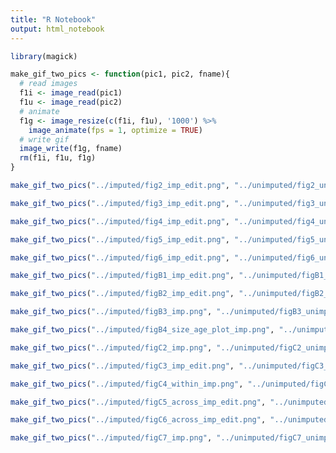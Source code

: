 ```yaml
---
title: "R Notebook"
output: html_notebook
---
```


```r
library(magick)
```

```r
make_gif_two_pics <- function(pic1, pic2, fname){
  # read images
  f1i <- image_read(pic1)
  f1u <- image_read(pic2)
  # animate
  f1g <- image_resize(c(f1i, f1u), '1000') %>%
    image_animate(fps = 1, optimize = TRUE)
  # write gif
  image_write(f1g, fname)
  rm(f1i, f1u, f1g)
}
```


```r
make_gif_two_pics("../imputed/fig2_imp_edit.png", "../unimputed/fig2_unimp_edit.png", fname = "fig2.gif")
```

```r
make_gif_two_pics("../imputed/fig3_imp_edit.png", "../unimputed/fig3_unimp_edit.png", fname = "fig3.gif")
```

```r
make_gif_two_pics("../imputed/fig4_imp_edit.png", "../unimputed/fig4_unimp_edit.png", fname = "fig4.gif")
```

```r
make_gif_two_pics("../imputed/fig5_imp_edit.png", "../unimputed/fig5_unimp_edit.png", fname = "fig5.gif")
```

```r
make_gif_two_pics("../imputed/fig6_imp_edit.png", "../unimputed/fig6_unimp_edit.png", fname = "fig6.gif")
```

```r
make_gif_two_pics("../imputed/figB1_imp_edit.png", "../unimputed/figB1_unimp.png", fname = "figB1.gif")
```

```r
make_gif_two_pics("../imputed/figB2_imp_edit.png", "../unimputed/figB2_unimp_edit.png", fname = "figB2.gif")
```

```r
make_gif_two_pics("../imputed/figB3_imp.png", "../unimputed/figB3_unimp.png", fname = "figB3.gif")
```

```r
make_gif_two_pics("../imputed/figB4_size_age_plot_imp.png", "../unimputed/figB4_size_age_plot.png", fname = "figB4.gif")
```

```r
make_gif_two_pics("../imputed/figC2_imp.png", "../unimputed/figC2_unimp.png", fname = "figC2.gif")
```

```r
make_gif_two_pics("../imputed/figC3_imp_edit.png", "../unimputed/figC3_unimp_edit.png", fname = "figC3.gif")
```

```r
make_gif_two_pics("../imputed/figC4_within_imp.png", "../unimputed/figC4_within_unimp.png", fname = "figC4.gif")
```

```r
make_gif_two_pics("../imputed/figC5_across_imp_edit.png", "../unimputed/figC5_across_unimp_edit.png", fname = "figC5.gif")
```

```r
make_gif_two_pics("../imputed/figC6_across_imp_edit.png", "../unimputed/figC6_across_unimp_edit.png", fname = "figC6.gif")
```

```r
make_gif_two_pics("../imputed/figC7_imp.png", "../unimputed/figC7_unimp.png", fname = "figC7.gif")
```


